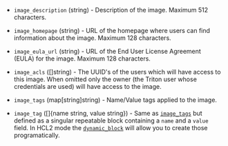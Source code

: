 <!-- Code generated from the comments of the TargetImageConfig struct in builder/triton/target_image_config.go; DO NOT EDIT MANUALLY -->

- `image_description` (string) - Description of the image. Maximum 512
  characters.

- `image_homepage` (string) - URL of the homepage where users can find
  information about the image. Maximum 128 characters.

- `image_eula_url` (string) - URL of the End User License Agreement (EULA)
  for the image. Maximum 128 characters.

- `image_acls` ([]string) - The UUID's of the users which will have
  access to this image. When omitted only the owner (the Triton user whose
  credentials are used) will have access to the image.

- `image_tags` (map[string]string) - Name/Value tags applied to the image.

- `image_tag` ([]{name string, value string}) - Same as [`image_tags`](#image_tags) but defined as a singular repeatable
  block containing a `name` and a `value` field. In HCL2 mode the
  [`dynamic_block`](/docs/configuration/hcl2/expressions#dynamic-blocks)
  will allow you to create those programatically.
